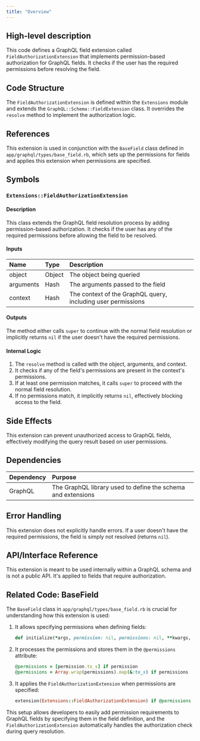 ```yaml
---
title: "Overview"
---
```


## High-level description
This code defines a GraphQL field extension called `FieldAuthorizationExtension` that implements permission-based authorization for GraphQL fields. It checks if the user has the required permissions before resolving the field.

## Code Structure
The `FieldAuthorizationExtension` is defined within the `Extensions` module and extends the `GraphQL::Schema::FieldExtension` class. It overrides the `resolve` method to implement the authorization logic.

## References
This extension is used in conjunction with the `BaseField` class defined in `app/graphql/types/base_field.rb`, which sets up the permissions for fields and applies this extension when permissions are specified.

## Symbols

### `Extensions::FieldAuthorizationExtension`
#### Description
This class extends the GraphQL field resolution process by adding permission-based authorization. It checks if the user has any of the required permissions before allowing the field to be resolved.

#### Inputs
| Name | Type | Description |
|:-----|:-----|:------------|
| object | Object | The object being queried |
| arguments | Hash | The arguments passed to the field |
| context | Hash | The context of the GraphQL query, including user permissions |

#### Outputs
The method either calls `super` to continue with the normal field resolution or implicitly returns `nil` if the user doesn't have the required permissions.

#### Internal Logic
1. The `resolve` method is called with the object, arguments, and context.
2. It checks if any of the field's permissions are present in the context's permissions.
3. If at least one permission matches, it calls `super` to proceed with the normal field resolution.
4. If no permissions match, it implicitly returns `nil`, effectively blocking access to the field.

## Side Effects
This extension can prevent unauthorized access to GraphQL fields, effectively modifying the query result based on user permissions.

## Dependencies
| Dependency | Purpose |
|:-----------|:--------|
| GraphQL | The GraphQL library used to define the schema and extensions |

## Error Handling
This extension does not explicitly handle errors. If a user doesn't have the required permissions, the field is simply not resolved (returns `nil`).

## API/Interface Reference
This extension is meant to be used internally within a GraphQL schema and is not a public API. It's applied to fields that require authorization.

## Related Code: BaseField
The `BaseField` class in `app/graphql/types/base_field.rb` is crucial for understanding how this extension is used:

1. It allows specifying permissions when defining fields:
   ```ruby
   def initialize(*args, permission: nil, permissions: nil, **kwargs, &block)
   ```

2. It processes the permissions and stores them in the `@permissions` attribute:
   ```ruby
   @permissions = [permission.to_s] if permission
   @permissions = Array.wrap(permissions).map(&:to_s) if permissions
   ```

3. It applies the `FieldAuthorizationExtension` when permissions are specified:
   ```ruby
   extension(Extensions::FieldAuthorizationExtension) if @permissions
   ```

This setup allows developers to easily add permission requirements to GraphQL fields by specifying them in the field definition, and the `FieldAuthorizationExtension` automatically handles the authorization check during query resolution.